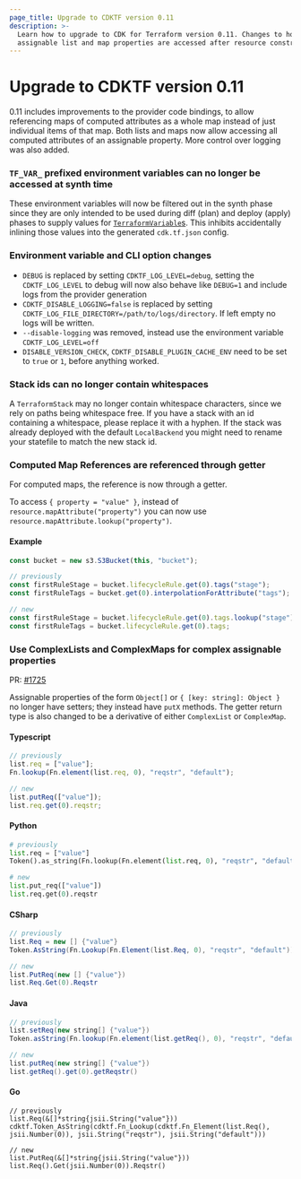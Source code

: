 ```yaml
---
page_title: Upgrade to CDKTF version 0.11
description: >-
  Learn how to upgrade to CDK for Terraform version 0.11. Changes to how
  assignable list and map properties are accessed after resource construction.
---
```


# Upgrade to CDKTF version 0.11

0.11 includes improvements to the provider code bindings, to allow referencing maps of computed attributes as a whole map instead of just individual items of that map.
Both lists and maps now allow accessing all computed attributes of an assignable property. More control over logging was also added.

### `TF_VAR_` prefixed environment variables can no longer be accessed at synth time

These environment variables will now be filtered out in the synth phase since they are only intended to be used during diff (plan) and deploy (apply) phases to supply values for [`TerraformVariable`s](/terraform/cdktf/concepts/variables-and-outputs#input-variables). This inhibits accidentally inlining those values into the generated `cdk.tf.json` config.

### Environment variable and CLI option changes

- `DEBUG` is replaced by setting `CDKTF_LOG_LEVEL=debug`, setting the `CDKTF_LOG_LEVEL` to debug will now also behave like `DEBUG=1` and include logs from the provider generation
- `CDKTF_DISABLE_LOGGING=false` is replaced by setting `CDKTF_LOG_FILE_DIRECTORY=/path/to/logs/directory`. If left empty no logs will be written.
- `--disable-logging` was removed, instead use the environment variable `CDKTF_LOG_LEVEL=off`
- `DISABLE_VERSION_CHECK`, `CDKTF_DISABLE_PLUGIN_CACHE_ENV` need to be set to `true` or `1`, before anything worked.

### Stack ids can no longer contain whitespaces

A `TerraformStack` may no longer contain whitespace characters, since we rely on paths being whitespace free. If you have a stack with an id containing a whitespace, please replace it with a hyphen. If the stack was already deployed with the default `LocalBackend` you might need to rename your statefile to match the new stack id.

### Computed Map References are referenced through getter

For computed maps, the reference is now through a getter.

To access `{ property = "value" }`, instead of `resource.mapAttribute("property")` you can now use `resource.mapAttribute.lookup("property")`.

#### Example

```typescript
const bucket = new s3.S3Bucket(this, "bucket");

// previously
const firstRuleStage = bucket.lifecycleRule.get(0).tags("stage");
const firstRuleTags = bucket.get(0).interpolationForAttribute("tags");

// new
const firstRuleStage = bucket.lifecycleRule.get(0).tags.lookup("stage");
const firstRuleTags = bucket.lifecycleRule.get(0).tags;
```

### Use ComplexLists and ComplexMaps for complex assignable properties

PR: [#1725](https://github.com/hashicorp/terraform-cdk/pull/1725)

Assignable properties of the form `Object[]` or `{ [key: string]: Object }` no longer have setters; they instead have `putX` methods. The getter return type is also changed to be a derivative of either `ComplexList` or `ComplexMap`.

#### Typescript

```typescript
// previously
list.req = ["value"];
Fn.lookup(Fn.element(list.req, 0), "reqstr", "default");

// new
list.putReq(["value"]);
list.req.get(0).reqstr;
```

#### Python

```python
# previously
list.req = ["value"]
Token().as_string(Fn.lookup(Fn.element(list.req, 0), "reqstr", "default"))

# new
list.put_req(["value"])
list.req.get(0).reqstr
```

#### CSharp

```csharp
// previously
list.Req = new [] {"value"}
Token.AsString(Fn.Lookup(Fn.Element(list.Req, 0), "reqstr", "default"))

// new
list.PutReq(new [] {"value"})
list.Req.Get(0).Reqstr
```

#### Java

```java
// previously
list.setReq(new string[] {"value"})
Token.asString(Fn.lookup(Fn.element(list.getReq(), 0), "reqstr", "default"))

// new
list.putReq(new string[] {"value"})
list.getReq().get(0).getReqstr()
```

#### Go

```golang
// previously
list.Req(&[]*string{jsii.String("value"}))
cdktf.Token_AsString(cdktf.Fn_Lookup(cdktf.Fn_Element(list.Req(), jsii.Number(0)), jsii.String("reqstr"), jsii.String("default")))

// new
list.PutReq(&[]*string{jsii.String("value"}))
list.Req().Get(jsii.Number(0)).Reqstr()
```
